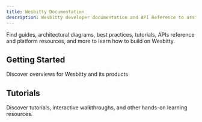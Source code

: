 ```yaml
---
title: Wesbitty Documentation
description: Wesbitty developer documentation and API Reference to assist user's.
---
```


Find guides, architectural diagrams, best practices, tutorials, APIs reference and platform resources, and more to learn how to build on Wesbitty.

## Getting Started

Discover overviews for Wesbitty and its products

## Tutorials

Discover tutorials, interactive walkthroughs, and other hands-on learning resources.

